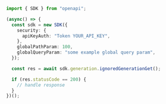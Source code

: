```typescript showLineNumbers copy filename="Ignored Generation Get usage example"
import { SDK } from "openapi";

(async() => {
  const sdk = new SDK({
    security: {
      apiKeyAuth: "Token YOUR_API_KEY",
    },
    globalPathParam: 100,
    globalQueryParam: "some example global query param",
  });

  const res = await sdk.generation.ignoredGenerationGet();

  if (res.statusCode == 200) {
    // handle response
  }
})();
```
